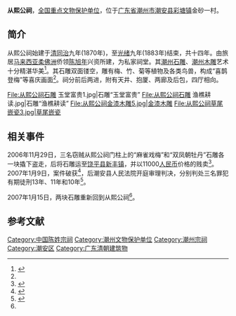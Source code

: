 {{coord|23|28|29|N|116|38|33|E|scale:200000|display=title}}
{{文物保护单位
| 级别 = 全国
| 名称 = 从熙公祠
| 图片 = [[File:从熙公祠.JPG|220px]]
| 编号 = 6-686
| 分类 = 古建筑
| 时代 = [[清|清]]
| 所在 = [[广东省|广东省]][[潮安县|潮安县]]
| 登录 = 2006年
| Cat = 广东全国重点文物保护单位
}}

'''从熙公祠'''，[[全国重点文物保护单位|全国重点文物保护单位]]，位于[[广东省|广东省]][[潮州市|潮州市]][[潮安县|潮安县]][[彩塘镇|彩塘镇]]金砂一村。

== 简介 ==
从熙公祠始建于[[清朝|清]][[同治|同治]]九年(1870年)，至[[光绪|光绪]]九年(1883年)结束，共十四年。由旅居[[马来西亚|马来西亚]][[柔佛洲|柔佛洲]]侨领[[陈旭年|陈旭年]]兴资所建，为私家祠堂。其[[潮州石雕|潮州石雕]]、[[潮州木雕|潮州木雕]]艺术十分精湛华美<ref>{{cite web | language = zh-hans | publisher = 南方网 | title = 从熙公祠石雕盗案宣判　3罪犯一审分别被判10至13年徒刑 | url = http://news.163.com/07/0918/17/3OMIOPPV000120GU.html | author =  | date = 2007-09-18 | accessdate = 2009-06-30 | archive-url = https://web.archive.org/web/20190222112419/http://news.163.com/07/0918/17/3OMIOPPV000120GU.html | archive-date = 2019-02-22 | dead-url = yes }}</ref>。其石雕双面镂空，雕有梅、竹、菊等植物及各类鸟兽，构成“喜鹊登梅”等喜庆画面<ref name="oh" />。祠分前后两进，附有天井、抱厦、两廊及后包，四厅相向。

<gallery>
File:从熙公祠石雕 玉堂富贵1.jpg|石雕“玉堂富贵”
File:从熙公祠石雕 渔樵耕读.jpg|石雕“渔樵耕读”
File:从熙公祠金漆木雕5.jpg|金漆木雕
File:从熙公祠草尾嵌瓷3.jpg|草尾嵌瓷
</gallery>

==相关事件==
2006年11月29日，三名窃贼从熙公祠门柱上的“麻雀戏梅”和“双凤朝牡丹”石雕各一块撬下盗走，后将石雕运至[[饶平县|饶平县]][[新丰镇|新丰镇]]，并以11000[[人民币|人民币]]价格的贱卖<ref>{{cite web | language = zh-hans | publisher = 南方网 | title = 千斤顶盗国宝石雕　从熙公祠文物被盗案告破 | url = http://www.southcn.com/news/gdnews/nanyuetuijian/200701160234.htm | author = 付昱 | date = 2007-01-16 | accessdate = 2009-06-30 | archive-date = 2016-03-04 | archive-url = https://web.archive.org/web/20160304221205/http://www.southcn.com/news/gdnews/nanyuetuijian/200701160234.htm | dead-url = no }}</ref>。2007年1月9日，案件破获<ref name="criminals">{{cite web | language = zh-hans | publisher = 南方网（转自广州日报） | title = 被盗近四十天 “国宝”石雕今回家 | url = http://www.southcn.com/news/dishi/chaozhou/ttxw/200701160070.htm | author = 阮晓光、陈正新、王冲寒 | date = 2007-01-16 | accessdate = 2009-06-30 | archive-date = 2016-03-04 | archive-url = https://web.archive.org/web/20160304200307/http://www.southcn.com/news/dishi/chaozhou/ttxw/200701160070.htm | dead-url = no }}</ref>，后潮安县人民法院开庭审理判决，分别判处三名罪犯有期徒刑13年、11年和10年<ref name="oh">{{cite web | language = zh-hans | publisher = 网易（转自南方网） | title = 从熙公祠石雕盗案宣判　3罪犯一审分别被判10至13年徒刑 | url = http://news.163.com/07/0918/17/3OMIOPPV000120GU.html | author = 余映涛 | date = 2007-09-18 | accessdate =  | archive-url = https://web.archive.org/web/20190222112419/http://news.163.com/07/0918/17/3OMIOPPV000120GU.html | archive-date = 2019-02-22 | dead-url = yes }}</ref>。

2007年1月15日，两块石雕重新回到从熙公祠<ref name="criminals" />。

==参考文献==
<div class="references-small">
<references />
</div>

{{潮州市文物保护单位}}
{{广东全国重点文物保护单位}}
[[Category:中国陈姓宗祠|Category:中国陈姓宗祠]]
[[Category:潮州文物保护单位|Category:潮州文物保护单位]]
[[Category:潮州宗祠|Category:潮州宗祠]]
[[Category:潮安区|Category:潮安区]]
[[Category:广东清朝建筑物|Category:广东清朝建筑物]]